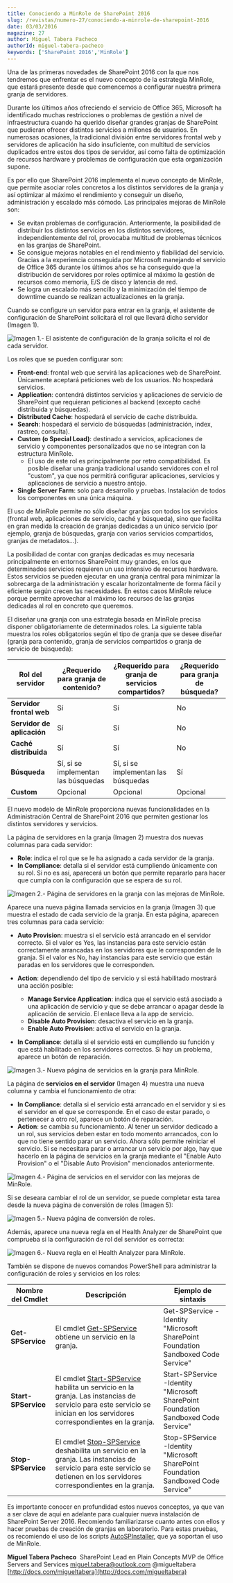 ```yaml
---
title: Conociendo a MinRole de SharePoint 2016
slug: /revistas/numero-27/conociendo-a-minrole-de-sharepoint-2016
date: 03/03/2016
magazine: 27
author: Miguel Tabera Pacheco
authorId: miguel-tabera-pacheco
keywords: ['SharePoint 2016','MinRole']
---
```






​Una de las primeras novedades de SharePoint 2016 con la que nos tendremos que enfrentar es el nuevo concepto de la estrategia MinRole, que estará presente desde que comencemos a configurar nuestra primera granja de servidores.

Durante los últimos años ofreciendo el servicio de Office 365, Microsoft ha identificado muchas restricciones o problemas de gestión a nivel de infraestructura cuando ha querido diseñar grandes granjas de SharePoint que pudieran ofrecer distintos servicios a millones de usuarios. En numerosas ocasiones, la tradicional división entre servidores frontal web y servidores de aplicación ha sido insuficiente, con multitud de servicios duplicados entre estos dos tipos de servidor, así como falta de optimización de recursos hardware y problemas de configuración que esta organización supone.

Es por ello que SharePoint 2016 implementa el nuevo concepto de MinRole, que permite asociar roles concretos a los distintos servidores de la granja y así optimizar al máximo el rendimiento y conseguir un diseño, administración y escalado más cómodo. Las principales mejoras de MinRole son:

- Se evitan problemas de configuración. Anteriormente, la posibilidad de distribuir los distintos servicios en los distintos servidores, independientemente del rol, provocaba multitud de problemas técnicos en las granjas de SharePoint.
- Se consigue mejoras notables en el rendimiento y fiabilidad del servicio. Gracias a la experiencia conseguida por Microsoft manejando el servicio de Office 365 durante los últimos años se ha conseguido que la distribución de servidores por roles optimice al máximo la gestión de recursos como memoria, E/S de disco y latencia de red.
- Se logra un escalado más sencillo y la minimización del tiempo de downtime cuando se realizan actualizaciones en la granja.


Cuando se configure un servidor para entrar en la granja, el asistente de configuración de SharePoint solicitará el rol que llevará dicho servidor (Imagen 1).

![Imagen 1.- El asistente de configuración de la granja solicita el rol de cada servidor.](../../../images/numero27/conociendo-a-minrole-de-sharepoint-2016/image1.png)

Los roles que se pueden configurar son:

- **Front-end**: frontal web que servirá las aplicaciones web de SharePoint. Únicamente aceptará peticiones web de los usuarios. No hospedará servicios.
- **Application**: contendrá distintos servicios y aplicaciones de servicio de SharePoint que requieran peticiones al backend (excepto caché distribuida y búsquedas).
- **Distributed Cache**: hospedará el servicio de cache distribuida.
- **Search**: hospedará el servicio de búsquedas (administración, index, rastreo, consulta).
- **Custom (o Special Load)**: destinado a servicios, aplicaciones de servicio y componentes personalizados que no se integran con la estructura MinRole.
    - El uso de este rol es principalmente por retro compatibilidad. Es posible diseñar una granja tradicional usando servidores con el rol "custom", ya que nos permitirá configurar aplicaciones, servicios y aplicaciones de servicio a nuestro antojo.
- **Single Server Farm**: solo para desarrollo y pruebas. Instalación de todos los componentes en una única máquina.


El uso de MinRole permite no sólo diseñar granjas con todos los servicios (frontal web, aplicaciones de servicio, caché y búsqueda), sino que facilita en gran medida la creación de granjas dedicadas a un único servicio (por ejemplo, granja de búsquedas, granja con varios servicios compartidos, granjas de metadatos…).

La posibilidad de contar con granjas dedicadas es muy necesaria principalmente en entornos SharePoint muy grandes, en los que determinados servicios requieren un uso intensivo de recursos hardware. Estos servicios se pueden ejecutar en una granja central para minimizar la sobrecarga de la administración y escalar horizontalmente de forma fácil y eficiente según crecen las necesidades. En estos casos MinRole reluce porque permite aprovechar al máximo los recursos de las granjas dedicadas al rol en concreto que queremos.

El diseñar una granja con una estrategia basada en MinRole precisa disponer obligatoriamente de determinados roles. La siguiente tabla muestra los roles obligatorios según el tipo de granja que se desee diseñar (granja para contenido, granja de servicios compartidos o granja de servicio de búsqueda):


| **Rol del servidor** | **¿Requerido para granja de contenido?** | **¿Requerido para granja de servicios compartidos?** | **¿Requerido para granja de búsqueda?** |
| --- | --- | --- | --- |
| **Servidor frontal web** | Sí | Sí | No |
| **Servidor de aplicación** | Sí | Sí | No |
| **Caché distribuida** | Sí | Sí | No |
| **Búsqueda** | Sí, si se implementan las búsquedas | Sí, si se implementan las búsquedas | Sí |
| **Custom** | Opcional | Opcional | Opcional |




El nuevo modelo de MinRole proporciona nuevas funcionalidades en la Administración Central de SharePoint 2016 que permiten gestionar los distintos servidores y servicios.

La página de servidores en la granja (Imagen 2) muestra dos nuevas columnas para cada servidor:

- **Role**: indica el rol que se le ha asignado a cada servidor de la granja.
- **In Compliance**: detalla si el servidor está cumpliendo únicamente con su rol. Si no es así, aparecerá un botón que permite repararlo para hacer que cumpla con la configuración que se espera de su rol.


![Imagen 2.- Página de servidores en la granja con las mejoras de MinRole.](../../../images/numero27/conociendo-a-minrole-de-sharepoint-2016/image2.jpeg)

Aparece una nueva página llamada servicios en la granja (Imagen 3) que muestra el estado de cada servicio de la granja. En esta página, aparecen tres columnas para cada servicio:

- **Auto Provision**: muestra si el servicio está arrancado en el servidor correcto. Si el valor es Yes, las instancias para este servicio están correctamente arrancadas en los servidores que le corresponden de la granja. Si el valor es No, hay instancias para este servicio que están paradas en los servidores que le corresponden.
- **Action**: dependiendo del tipo de servicio y si está habilitado mostrará una acción posible:
    - **Manage Service Application**: indica que el servicio está asociado a una aplicación de servicio y que se debe arrancar o apagar desde la aplicación de servicio. El enlace lleva a la app de servicio.
    - **Disable Auto Provision**: desactiva el servicio en la granja.
    - **Enable Auto Provision**: activa el servicio en la granja.


- **In Compliance**: detalla si el servicio está en cumpliendo su función y que está habilitado en los servidores correctos. Si hay un problema, aparece un botón de reparación.


![Imagen 3.- Nueva página de servicios en la granja para MinRole.](../../../images/numero27/conociendo-a-minrole-de-sharepoint-2016/image3.png)

La página de **servicios en el servidor** (Imagen 4) muestra una nueva columna y cambia el funcionamiento de otra:

- **In Compliance**: detalla si el servicio está arrancado en el servidor y si es el servidor en el que se corresponde. En el caso de estar parado, o pertenecer a otro rol, aparece un botón de reparación.
- **Action**: se cambia su funcionamiento. Al tener un servidor dedicado a un rol, sus servicios deben estar en todo momento arrancados, con lo que no tiene sentido parar un servicio. Ahora sólo permite reiniciar el servicio. Si se necesitara parar o arrancar un servicio por algo, hay que hacerlo en la página de servicios en la granja mediante el "Enable Auto Provision" o el "Disable Auto Provision" mencionados anteriormente.


![Imagen 4.- Página de servicios en el servidor con las mejoras de MinRole.](../../../images/numero27/conociendo-a-minrole-de-sharepoint-2016/image4.jpeg)

Si se deseara cambiar el rol de un servidor, se puede completar esta tarea desde la nueva página de conversión de roles (Imagen 5):

![Imagen 5.- Nueva página de conversión de roles.](../../../images/numero27/conociendo-a-minrole-de-sharepoint-2016/image5.png)

Además, aparece una nueva regla en el Health Analyzer de SharePoint que comprueba si la configuración de rol del servidor es correcta:

![Imagen 6.- Nueva regla en el Health Analyzer para MinRole.](../../../images/numero27/conociendo-a-minrole-de-sharepoint-2016/image6.jpeg)

También se dispone de nuevos comandos PowerShell para administrar la configuración de roles y servicios en los roles:


| **Nombre del Cmdlet** | **Descripción** | **Ejemplo de sintaxis** |
| --- | --- | --- |
| **Get-SPService** | El cmdlet [Get-SPService](https://msdn.microsoft.com/es-es/mt427448%28v=office.16%29) obtiene un servicio en la granja. | Get-SPService -Identity "Microsoft SharePoint Foundation Sandboxed Code Service" |
| **Start-SPService** | El cmdlet [Start-SPService](https://msdn.microsoft.com/es-es/mt427447%28v=office.16%29) habilita un servicio en la granja. Las instancias de servicio para este servicio se inician en los servidores correspondientes en la granja. | Start-SPService -Identity "Microsoft SharePoint Foundation Sandboxed Code Service" |
| **Stop-SPService** | El cmdlet [Stop-SPService](https://msdn.microsoft.com/es-es/mt427446%28v=office.16%29) deshabilita un servicio en la granja. Las instancias de servicio para este servicio se detienen en los servidores correspondientes en la granja. | Stop-SPService -Identity "Microsoft SharePoint Foundation Sandboxed Code Service" |




Es importante conocer en profundidad estos nuevos conceptos, ya que van a ser clave de aquí en adelante para cualquier nueva instalación de SharePoint Server 2016. Recomiendo familiarizarse cuanto antes con ellos y hacer pruebas de creación de granjas en laboratorio. Para estas pruebas, os recomiendo el uso de los scripts [AutoSPInstaller](http://autospinstaller.codeplex.com/), que ya soportan el uso de MinRole.



**Miguel Tabera Pacheco**
 SharePoint Lead en Plain Concepts 
MVP de Office Servers and Services
 miguel.tabera@outlook.com
 @migueltabera
 [http://docs.com/migueltabera](http://docs.com/migueltabera)

 
 
